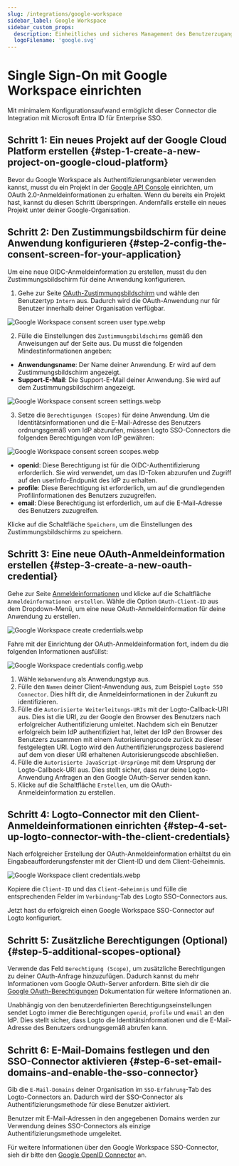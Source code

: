 ```yaml
---
slug: /integrations/google-workspace
sidebar_label: Google Workspace
sidebar_custom_props:
  description: Einheitliches und sicheres Management des Benutzerzugangs innerhalb des Google-Ökosystems.
  logoFilename: 'google.svg'
---
```



# Single Sign-On mit Google Workspace einrichten

Mit minimalem Konfigurationsaufwand ermöglicht dieser Connector die Integration mit Microsoft Entra ID für Enterprise SSO.

<GuideTip />

## Schritt 1: Ein neues Projekt auf der Google Cloud Platform erstellen \{#step-1-create-a-new-project-on-google-cloud-platform}

Bevor du Google Workspace als Authentifizierungsanbieter verwenden kannst, musst du ein Projekt in der [Google API Console](https://console.developers.google.com/) einrichten, um OAuth 2.0-Anmeldeinformationen zu erhalten. Wenn du bereits ein Projekt hast, kannst du diesen Schritt überspringen. Andernfalls erstelle ein neues Projekt unter deiner Google-Organisation.

## Schritt 2: Den Zustimmungsbildschirm für deine Anwendung konfigurieren \{#step-2-config-the-consent-screen-for-your-application}

Um eine neue OIDC-Anmeldeinformation zu erstellen, musst du den Zustimmungsbildschirm für deine Anwendung konfigurieren.

1. Gehe zur Seite [OAuth-Zustimmungsbildschirm](https://console.cloud.google.com/apis/credentials/consent) und wähle den Benutzertyp `Intern` aus. Dadurch wird die OAuth-Anwendung nur für Benutzer innerhalb deiner Organisation verfügbar.

![Google Workspace consent screen user type.webp](./assets/google_workspace_consent_screen_user_type.webp)

2. Fülle die Einstellungen des `Zustimmungsbildschirms` gemäß den Anweisungen auf der Seite aus. Du musst die folgenden Mindestinformationen angeben:

- **Anwendungsname**: Der Name deiner Anwendung. Er wird auf dem Zustimmungsbildschirm angezeigt.
- **Support-E-Mail**: Die Support-E-Mail deiner Anwendung. Sie wird auf dem Zustimmungsbildschirm angezeigt.

![Google Workspace consent screen settings.webp](./assets/google_workspace_consent_screen_settings.webp)

3. Setze die `Berechtigungen (Scopes)` für deine Anwendung. Um die Identitätsinformationen und die E-Mail-Adresse des Benutzers ordnungsgemäß vom IdP abzurufen, müssen Logto SSO-Connectors die folgenden Berechtigungen vom IdP gewähren:

![Google Workspace consent screen scopes.webp](./assets/google_workspace_consent_screen_scopes.webp)

- **openid**: Diese Berechtigung ist für die OIDC-Authentifizierung erforderlich. Sie wird verwendet, um das ID-Token abzurufen und Zugriff auf den userInfo-Endpunkt des IdP zu erhalten.
- **profile**: Diese Berechtigung ist erforderlich, um auf die grundlegenden Profilinformationen des Benutzers zuzugreifen.
- **email**: Diese Berechtigung ist erforderlich, um auf die E-Mail-Adresse des Benutzers zuzugreifen.

Klicke auf die Schaltfläche `Speichern`, um die Einstellungen des Zustimmungsbildschirms zu speichern.

## Schritt 3: Eine neue OAuth-Anmeldeinformation erstellen \{#step-3-create-a-new-oauth-credential}

Gehe zur Seite [Anmeldeinformationen](https://console.cloud.google.com/apis/credentials) und klicke auf die Schaltfläche `Anmeldeinformationen erstellen`. Wähle die Option `OAuth-Client-ID` aus dem Dropdown-Menü, um eine neue OAuth-Anmeldeinformation für deine Anwendung zu erstellen.

![Google Workspace create credentials.webp](./assets/google_workspace_create_credentials.webp)

Fahre mit der Einrichtung der OAuth-Anmeldeinformation fort, indem du die folgenden Informationen ausfüllst:

![Google Workspace credentials config.webp](./assets/google_workspace_credentials_config.webp)

1. Wähle `Webanwendung` als Anwendungstyp aus.
2. Fülle den `Namen` deiner Client-Anwendung aus, zum Beispiel `Logto SSO Connector`. Dies hilft dir, die Anmeldeinformationen in der Zukunft zu identifizieren.
3. Fülle die `Autorisierte Weiterleitungs-URIs` mit der Logto-Callback-URI aus. Dies ist die URI, zu der Google den Browser des Benutzers nach erfolgreicher Authentifizierung umleitet. Nachdem sich ein Benutzer erfolgreich beim IdP authentifiziert hat, leitet der IdP den Browser des Benutzers zusammen mit einem Autorisierungscode zurück zu dieser festgelegten URI. Logto wird den Authentifizierungsprozess basierend auf dem von dieser URI erhaltenen Autorisierungscode abschließen.
4. Fülle die `Autorisierte JavaScript-Ursprünge` mit dem Ursprung der Logto-Callback-URI aus. Dies stellt sicher, dass nur deine Logto-Anwendung Anfragen an den Google OAuth-Server senden kann.
5. Klicke auf die Schaltfläche `Erstellen`, um die OAuth-Anmeldeinformation zu erstellen.

## Schritt 4: Logto-Connector mit den Client-Anmeldeinformationen einrichten \{#step-4-set-up-logto-connector-with-the-client-credentials}

Nach erfolgreicher Erstellung der OAuth-Anmeldeinformation erhältst du ein Eingabeaufforderungsfenster mit der Client-ID und dem Client-Geheimnis.

![Google Workspace client credentials.webp](./assets/google_workspace_client_credentials.webp)

Kopiere die `Client-ID` und das `Client-Geheimnis` und fülle die entsprechenden Felder im `Verbindung`-Tab des Logto SSO-Connectors aus.

Jetzt hast du erfolgreich einen Google Workspace SSO-Connector auf Logto konfiguriert.

## Schritt 5: Zusätzliche Berechtigungen (Optional) \{#step-5-additional-scopes-optional}

Verwende das Feld `Berechtigung (Scope)`, um zusätzliche Berechtigungen zu deiner OAuth-Anfrage hinzuzufügen. Dadurch kannst du mehr Informationen vom Google OAuth-Server anfordern. Bitte sieh dir die [Google OAuth-Berechtigungen](https://developers.google.com/identity/protocols/oauth2/scopes) Dokumentation für weitere Informationen an.

Unabhängig von den benutzerdefinierten Berechtigungseinstellungen sendet Logto immer die Berechtigungen `openid`, `profile` und `email` an den IdP. Dies stellt sicher, dass Logto die Identitätsinformationen und die E-Mail-Adresse des Benutzers ordnungsgemäß abrufen kann.

## Schritt 6: E-Mail-Domains festlegen und den SSO-Connector aktivieren \{#step-6-set-email-domains-and-enable-the-sso-connector}

Gib die `E-Mail-Domains` deiner Organisation im `SSO-Erfahrung`-Tab des Logto-Connectors an. Dadurch wird der SSO-Connector als Authentifizierungsmethode für diese Benutzer aktiviert.

Benutzer mit E-Mail-Adressen in den angegebenen Domains werden zur Verwendung deines SSO-Connectors als einzige Authentifizierungsmethode umgeleitet.

Für weitere Informationen über den Google Workspace SSO-Connector, sieh dir bitte den [Google OpenID Connector](https://developers.google.com/identity/openid-connect/openid-connect) an.
